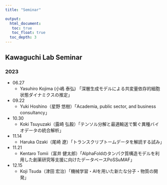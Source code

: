 ```yaml
---
title: "Seminar"

output: 
  html_document:
   toc: true
   toc_float: true
  toc_depth: 3
---
```

## Kawaguchi Lab Seminar

### 2023 
* 06.27
  * Yasuhiro Kojima (小嶋 泰弘) 「深層生成モデルによる共変量依存的細胞状態ダイナミクスの推定」
* 09.22
  * Yuki Hoshino（星野 悠樹）「Academia, public sector, and business consultancy」
* 10.30
  * Koki Tsuyuzaki（露崎 弘毅）「テンソル分解と最適輸送で繋ぐ異種バイオデータの統合解析」
* 11.14
  * Haruka Ozaki（尾崎 遼）「トランスクリプトームデータを解読する試み」
* 11.21
  * Kentaro Tomii（富井 健太郎）「AlphaFoldのタンパク質構造モデルを利用した創薬研究等支援に向けたデータベースPoSSuMAF」
* 12.15
  * Koji Tsuda（津田 宏治）「機械学習・AIを用いた新たな分子・物質の開発」